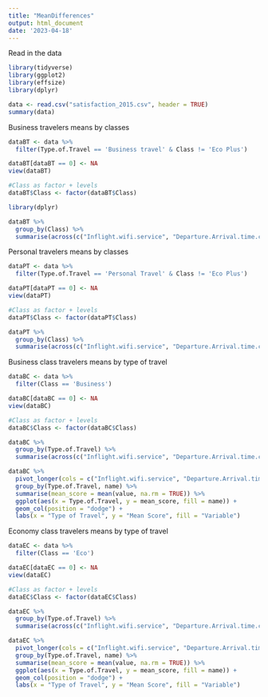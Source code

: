 ```yaml
---
title: "MeanDifferences"
output: html_document
date: '2023-04-18'
---
```


Read in the data
```r
library(tidyverse)
library(ggplot2)
library(effsize)
library(dplyr)

data <- read.csv("satisfaction_2015.csv", header = TRUE)
summary(data)
```

Business travelers means by classes
```r
dataBT <- data %>%  
  filter(Type.of.Travel == 'Business travel' & Class != 'Eco Plus')

dataBT[dataBT == 0] <- NA
view(dataBT)

#Class as factor + levels 
dataBT$Class <- factor(dataBT$Class)

library(dplyr)

dataBT %>%
  group_by(Class) %>% 
  summarise(across(c("Inflight.wifi.service", "Departure.Arrival.time.convenient", "Ease.of.Online.booking", "Gate.location", "Food.and.drink", "Online.boarding", "Seat.comfort", "Inflight.entertainment", "On.board.service", "Leg.room.service", "Baggage.handling", "Checkin.service", "Inflight.service", "Cleanliness"), ~mean(., na.rm = TRUE)))
```

Personal travelers means by classes
```r
dataPT <- data %>%  
  filter(Type.of.Travel == 'Personal Travel' & Class != 'Eco Plus')

dataPT[dataPT == 0] <- NA
view(dataPT)

#Class as factor + levels 
dataPT$Class <- factor(dataPT$Class)

dataPT %>%
  group_by(Class) %>% 
  summarise(across(c("Inflight.wifi.service", "Departure.Arrival.time.convenient", "Ease.of.Online.booking", "Gate.location", "Food.and.drink", "Online.boarding", "Seat.comfort", "Inflight.entertainment", "On.board.service", "Leg.room.service", "Baggage.handling", "Checkin.service", "Inflight.service", "Cleanliness"), ~mean(., na.rm = TRUE)))
```

Business class travelers means by type of travel
```r
dataBC <- data %>%  
  filter(Class == 'Business')

dataBC[dataBC == 0] <- NA
view(dataBC)

#Class as factor + levels 
dataBC$Class <- factor(dataBC$Class)

dataBC %>%
  group_by(Type.of.Travel) %>% 
  summarise(across(c("Inflight.wifi.service", "Departure.Arrival.time.convenient", "Ease.of.Online.booking", "Gate.location", "Food.and.drink", "Online.boarding", "Seat.comfort", "Inflight.entertainment", "On.board.service", "Leg.room.service", "Baggage.handling", "Checkin.service", "Inflight.service", "Cleanliness"), ~mean(., na.rm = TRUE)))

dataBC %>%
  pivot_longer(cols = c("Inflight.wifi.service", "Departure.Arrival.time.convenient", "Ease.of.Online.booking", "Gate.location", "Food.and.drink", "Online.boarding", "Seat.comfort", "Inflight.entertainment", "On.board.service", "Leg.room.service", "Baggage.handling", "Checkin.service", "Inflight.service", "Cleanliness")) %>%
  group_by(Type.of.Travel, name) %>%
  summarise(mean_score = mean(value, na.rm = TRUE)) %>%
  ggplot(aes(x = Type.of.Travel, y = mean_score, fill = name)) +
  geom_col(position = "dodge") +
  labs(x = "Type of Travel", y = "Mean Score", fill = "Variable")
```

Economy class travelers means by type of travel
```r
dataEC <- data %>%  
  filter(Class == 'Eco')

dataEC[dataEC == 0] <- NA
view(dataEC)

#Class as factor + levels 
dataEC$Class <- factor(dataEC$Class)

dataEC %>%
  group_by(Type.of.Travel) %>% 
  summarise(across(c("Inflight.wifi.service", "Departure.Arrival.time.convenient", "Ease.of.Online.booking", "Gate.location", "Food.and.drink", "Online.boarding", "Seat.comfort", "Inflight.entertainment", "On.board.service", "Leg.room.service", "Baggage.handling", "Checkin.service", "Inflight.service", "Cleanliness"), ~mean(., na.rm = TRUE)))

dataEC %>%
  pivot_longer(cols = c("Inflight.wifi.service", "Departure.Arrival.time.convenient", "Ease.of.Online.booking", "Gate.location", "Food.and.drink", "Online.boarding", "Seat.comfort", "Inflight.entertainment", "On.board.service", "Leg.room.service", "Baggage.handling", "Checkin.service", "Inflight.service", "Cleanliness")) %>%
  group_by(Type.of.Travel, name) %>%
  summarise(mean_score = mean(value, na.rm = TRUE)) %>%
  ggplot(aes(x = Type.of.Travel, y = mean_score, fill = name)) +
  geom_col(position = "dodge") +
  labs(x = "Type of Travel", y = "Mean Score", fill = "Variable")
```

